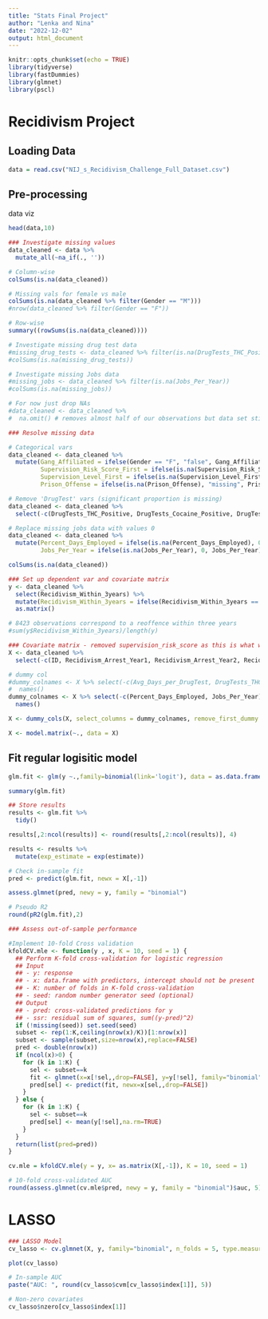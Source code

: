 ```yaml
---
title: "Stats Final Project"
author: "Lenka and Nina"
date: "2022-12-02"
output: html_document
---
```


```r
knitr::opts_chunk$set(echo = TRUE)
library(tidyverse)
library(fastDummies)
library(glmnet)
library(pscl)
```

# Recidivism Project

## Loading Data

```r
data = read.csv("NIJ_s_Recidivism_Challenge_Full_Dataset.csv")
```

## Pre-processing 

data viz

```r
head(data,10)
```
```r
### Investigate missing values
data_cleaned <- data %>%
  mutate_all(~na_if(., ''))

# Column-wise
colSums(is.na(data_cleaned)) 

# Missing vals for female vs male
colSums(is.na(data_cleaned %>% filter(Gender == "M"))) 
#nrow(data_cleaned %>% filter(Gender == "F"))

# Row-wise
summary((rowSums(is.na(data_cleaned))))

# Investigate missing drug test data
#missing_drug_tests <- data_cleaned %>% filter(is.na(DrugTests_THC_Positive) | is.na(DrugTests_Meth_Positive))
#colSums(is.na(missing_drug_tests))

# Investigate missing Jobs data 
#missing_jobs <- data_cleaned %>% filter(is.na(Jobs_Per_Year))
#colSums(is.na(missing_jobs))

# For now just drop NAs
#data_cleaned <- data_cleaned %>%
#  na.omit() # removes almost half of our observations but data set still very large (note that this removes all entries for females)
```

```r
### Resolve missing data 

# Categorical vars
data_cleaned <- data_cleaned %>%
  mutate(Gang_Affiliated = ifelse(Gender == "F", "false", Gang_Affiliated),
         Supervision_Risk_Score_First = ifelse(is.na(Supervision_Risk_Score_First), "missing",   Supervision_Risk_Score_First),
         Supervision_Level_First = ifelse(is.na(Supervision_Level_First), "missing", Supervision_Level_First),
         Prison_Offense = ifelse(is.na(Prison_Offense), "missing", Prison_Offense))

# Remove 'DrugTest' vars (significant proportion is missing)
data_cleaned <- data_cleaned %>%
  select(-c(DrugTests_THC_Positive, DrugTests_Cocaine_Positive, DrugTests_Meth_Positive, DrugTests_Other_Positive, Avg_Days_per_DrugTest))

# Replace missing jobs data with values 0
data_cleaned <- data_cleaned %>%
  mutate(Percent_Days_Employed = ifelse(is.na(Percent_Days_Employed), 0, Percent_Days_Employed),
         Jobs_Per_Year = ifelse(is.na(Jobs_Per_Year), 0, Jobs_Per_Year))

colSums(is.na(data_cleaned)) 
```


```r
### Set up dependent var and covariate matrix
y <- data_cleaned %>%
  select(Recidivism_Within_3years) %>%
  mutate(Recidivism_Within_3years = ifelse(Recidivism_Within_3years == "true", 1, 0)) %>%
  as.matrix()

# 8423 observations correspond to a reoffence within three years
#sum(y$Recidivism_Within_3years)/length(y)

### Covariate matrix - removed supervision_risk_score as this is what we're trying to predict
X <- data_cleaned %>%
  select(-c(ID, Recidivism_Arrest_Year1, Recidivism_Arrest_Year2, Recidivism_Arrest_Year3, Training_Sample,Recidivism_Within_3years, Supervision_Risk_Score_First)) 

# dummy col 
#dummy_colnames <- X %>% select(-c(Avg_Days_per_DrugTest, DrugTests_THC_Positive,DrugTests_Cocaine_Positive, #DrugTests_Meth_Positive, DrugTests_Other_Positive, Percent_Days_Employed, Jobs_Per_Year)) %>%
#  names()
dummy_colnames <- X %>% select(-c(Percent_Days_Employed, Jobs_Per_Year)) %>%
  names()

X <- dummy_cols(X, select_columns = dummy_colnames, remove_first_dummy = TRUE, remove_selected_columns = TRUE)

X <- model.matrix(~., data = X)

```

## Fit regular logisitic model

```r
glm.fit <- glm(y ~.,family=binomial(link='logit'), data = as.data.frame(X[,-1]))

summary(glm.fit)

## Store results
results <- glm.fit %>% 
  tidy() 

results[,2:ncol(results)] <- round(results[,2:ncol(results)], 4) 

results <- results %>%
  mutate(exp_estimate = exp(estimate))

# Check in-sample fit
pred <- predict(glm.fit, newx = X[,-1])

assess.glmnet(pred, newy = y, family = "binomial")

# Pseudo R2
round(pR2(glm.fit),2)
```
```r
### Assess out-of-sample performance

#Implement 10-fold Cross validation
kfoldCV.mle <- function(y , x, K = 10, seed = 1) {
  ## Perform K-fold cross-validation for logistic regression
  ## Input
  ## - y: response
  ## - x: data.frame with predictors, intercept should not be present
  ## - K: number of folds in K-fold cross-validation
  ## - seed: random number generator seed (optional)
  ## Output
  ## - pred: cross-validated predictions for y
  ## - ssr: residual sum of squares, sum((y-pred)^2)
  if (!missing(seed)) set.seed(seed)
  subset <- rep(1:K,ceiling(nrow(x)/K))[1:nrow(x)]
  subset <- sample(subset,size=nrow(x),replace=FALSE)
  pred <- double(nrow(x))
  if (ncol(x)>0) {
    for (k in 1:K) {
      sel <- subset==k 
      fit <- glmnet(x=x[!sel,,drop=FALSE], y=y[!sel], family="binomial", lambda=0)  
      pred[sel] <- predict(fit, newx=x[sel,,drop=FALSE])
    }
  } else {
    for (k in 1:K) {
      sel <- subset==k
      pred[sel] <- mean(y[!sel],na.rm=TRUE)
    }
  }
  return(list(pred=pred))
}

cv.mle = kfoldCV.mle(y = y, x= as.matrix(X[,-1]), K = 10, seed = 1)

# 10-fold cross-validated AUC
round(assess.glmnet(cv.mle$pred, newy = y, family = "binomial")$auc, 5)
```


# LASSO
```r
### LASSO Model
cv_lasso <- cv.glmnet(X, y, family="binomial", n_folds = 5, type.measure = 'auc')

plot(cv_lasso)

# In-sample AUC
paste("AUC: ", round(cv_lasso$cvm[cv_lasso$index[1]], 5))

# Non-zero covariates
cv_lasso$nzero[cv_lasso$index[1]]

```